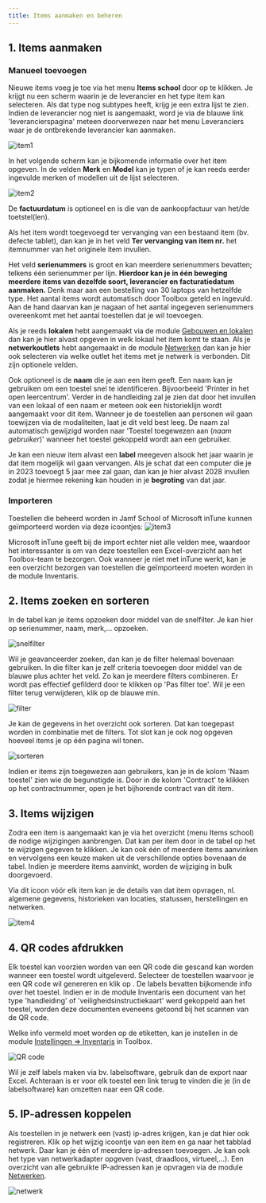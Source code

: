 ```yaml
---
title: Items aanmaken en beheren
---
```


## 1. Items aanmaken

### Manueel toevoegen

Nieuwe items voeg je toe via het menu **Items school** door op <LegacyAction img="pluscircle.png" text="Item toevoegen"/> te klikken. Je krijgt nu een scherm waarin je de leverancier en het type item kan selecteren. Als dat type nog subtypes heeft, krijg je een extra lijst te zien. Indien de leverancier nog niet is aangemaakt, word je via de blauwe link <Text color="blue">'leverancierspagina'</Text> meteen doorverwezen naar het menu Leveranciers waar je de ontbrekende leverancier kan aanmaken. 

![item1](./item1.PNG)

In het volgende scherm kan je bijkomende informatie over het item opgeven. In de velden **Merk** en **Model** kan je typen of je kan reeds eerder ingevulde merken of modellen uit de lijst selecteren.

![item2](./item2.PNG)

De **factuurdatum** is optioneel en is die van de aankoopfactuur van het/de toetstel(len).

Als het item wordt toegevoegd ter vervanging van een bestaand item (bv. defecte tablet), dan kan je in het veld **Ter vervanging van item nr.** het itemnummer van het originele item invullen.

Het veld **serienummers** is groot en kan meerdere serienummers bevatten; telkens één serienummer per lijn. **Hierdoor kan je in één beweging meerdere items van dezelfde soort, leverancier en facturatiedatum aanmaken.** Denk maar aan een bestelling van 30 laptops van hetzelfde type. Het aantal items wordt automatisch door Toolbox geteld en ingevuld. Aan de hand daarvan kan je nagaan of het aantal ingegeven serienummers overeenkomt met het aantal toestellen dat je wil toevoegen.

Als je reeds **lokalen** hebt aangemaakt via de module [Gebouwen en lokalen](/gebouwen_lokalen) dan kan je hier alvast opgeven in welk lokaal het item komt te staan. Als je **netwerkoutlets** hebt aangemaakt in de module [Netwerken](/netwerken) dan kan je hier ook selecteren via welke outlet het items met je netwerk is verbonden. Dit zijn optionele velden.

Ook optioneel is de **naam** die je aan een item geeft. Een naam kan je gebruiken om een toestel snel te identificeren. Bijvoorbeeld 'Printer in het open leercentrum'. Verder in de handleiding zal je zien dat door het invullen van een lokaal of een naam er meteen ook een historieklijn wordt aangemaakt voor dit item. Wanneer je de toestellen aan personen wil gaan toewijzen via de modaliteiten, laat je dit veld best leeg. De naam zal automatisch gewijzigd worden naar 'Toestel toegewezen aan (*naam gebruiker*)' wanneer het toestel gekoppeld wordt aan een gebruiker.

Je kan een nieuw item alvast een **label** meegeven alsook het jaar waarin je dat item mogelijk wil gaan vervangen. Als je schat dat een computer die je in 2023 toevoegt 5 jaar mee zal gaan, dan kan je hier alvast 2028 invullen zodat je hiermee rekening kan houden in je **begroting** van dat jaar.

### Importeren

Toestellen die beheerd worden in Jamf School of Microsoft inTune kunnen geïmporteerd worden via deze icoontjes: ![item3](./item3.PNG)

Microsoft inTune geeft bij de import echter niet alle velden mee, waardoor het interessanter is om van deze toestellen een Excel-overzicht aan het Toolbox-team te bezorgen. Ook wanneer je niet met inTune werkt, kan je een overzicht bezorgen van toestellen die geïmporteerd moeten worden in de module Inventaris. 

## 2. Items zoeken en sorteren

In de tabel kan je items opzoeken door middel van de snelfilter. Je kan hier op serienummer, naam, merk,... opzoeken. 

![snelfilter](./snelfilter.PNG)

Wil je geavanceerder zoeken, dan kan je de filter helemaal bovenaan gebruiken. In die filter kan je zelf criteria toevoegen door middel van de blauwe plus achter het veld. Zo kan je meerdere filters combineren. Er wordt pas effectief gefilderd door te klikken op 'Pas filter toe'.  Wil je een filter terug verwijderen, klik op de blauwe min. 

![filter](./filter.PNG)

Je kan de gegevens in het overzicht ook sorteren. Dat kan toegepast worden in combinatie met de filters. Tot slot kan je ook nog opgeven hoeveel items je op één pagina wil tonen.

![sorteren](./sorteren.PNG)

Indien er items zijn toegewezen aan gebruikers, kan je in de kolom 'Naam toestel' zien wie de begunstigde is. Door in de kolom 'Contract' te klikken op het contractnummer, open je het bijhorende contract van dit item. 

## 3. Items wijzigen

Zodra een item is aangemaakt kan je via het overzicht (menu Items school) de nodige wijzigingen aanbrengen. Dat kan per item door in de tabel op het te wijzigen gegeven te klikken. Je kan ook één of meerdere items aanvinken en vervolgens een keuze maken uit de verschillende opties bovenaan de tabel. Indien je meerdere items aanvinkt, worden de wijziging in bulk doorgevoerd. 

Via dit icoon <LegacyAction img="edit.png"/> vóór elk item kan je de details van dat item opvragen, nl. algemene gegevens, historieken van locaties, statussen, herstellingen en netwerken. 

![item4](./item4.PNG)

## 4. QR codes afdrukken

Elk toestel kan voorzien worden van een QR code die gescand kan worden wanneer een toestel wordt uitgeleverd. Selecteer de toestellen waarvoor je een QR code wil genereren en klik op <LegacyAction img="qr.png" text="QR codes"/>. De labels bevatten bijkomende info over het toestel. Indien er in de module Inventaris een document van het type 'handleiding' of 'veiligheidsinstructiekaart' werd gekoppeld aan het toestel, worden deze documenten eveneens getoond bij het scannen van de QR code.

Welke info vermeld moet worden op de etiketten, kan je instellen in de module [Instellingen => Inventaris](/inventaris/voorbereiding/#algemene-instellingen) in Toolbox. 

![QR code](./qr_code.PNG)

Wil je zelf labels maken via bv. labelsoftware, gebruik dan de export naar Excel. Achteraan is er voor elk toestel een link terug te vinden die je (in de labelsoftware) kan omzetten naar een QR code.

## 5. IP-adressen koppelen 

Als toestellen in je netwerk een (vast) ip-adres krijgen, kan je dat hier ook registreren. Klik op het wijzig icoontje <LegacyAction img="edit.png"/> van een item en ga naar het tabblad netwerk. Daar kan je één of meerdere ip-adressen toevoegen. Je kan ook het type van netwerkadapter opgeven (vast, draadloos, virtueel,...). Een overzicht van alle gebruikte IP-adressen kan je opvragen via de module [Netwerken](/netwerken).

![netwerk](./netwerk.png)